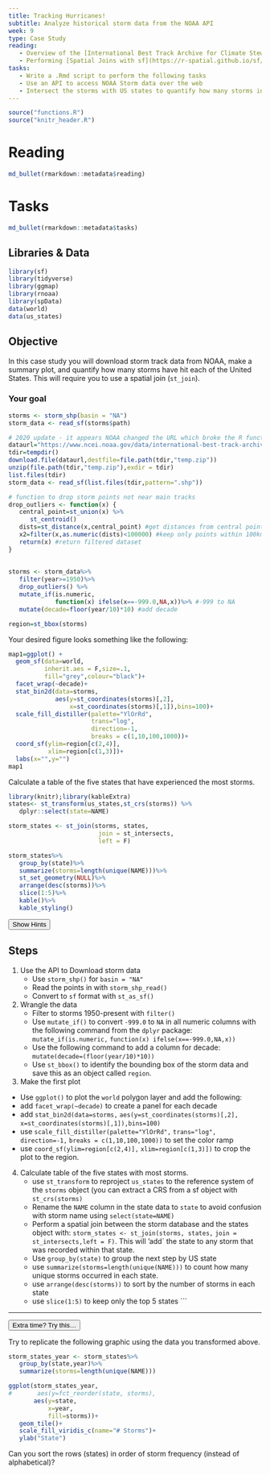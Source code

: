 ```yaml
---
title: Tracking Hurricanes!
subtitle: Analyze historical storm data from the NOAA API
week: 9
type: Case Study
reading:
   - Overview of the [International Best Track Archive for Climate Stewardship (IBTrACS)](https://www.ncdc.noaa.gov/ibtracs/index.php?name=ibtracs-data-access)
   - Performing [Spatial Joins with sf](https://r-spatial.github.io/sf/reference/st_join.html)
tasks:
   - Write a .Rmd script to perform the following tasks
   - Use an API to access NOAA Storm data over the web
   - Intersect the storms with US states to quantify how many storms in the database have hit each state.
---
```


```r
source("functions.R")
source("knitr_header.R")
```

# Reading

```r
md_bullet(rmarkdown::metadata$reading)
```

# Tasks

```r
md_bullet(rmarkdown::metadata$tasks)
```

## Libraries & Data

```r
library(sf)
library(tidyverse)
library(ggmap)
library(rnoaa)
library(spData)
data(world)
data(us_states)
```

## Objective

In this case study you will download storm track data from NOAA, make a summary plot, and quantify how many storms have hit each of the United States.  This will require you to use a spatial join (`st_join`).

### Your goal
```r
storms <- storm_shp(basin = "NA")
storm_data <- read_sf(storms$path)
```

```r
# 2020 update - it appears NOAA changed the URL which broke the R function.  Use the following instead of storm_shp().
dataurl="https://www.ncei.noaa.gov/data/international-best-track-archive-for-climate-stewardship-ibtracs/v04r00/access/shapefile/IBTrACS.NA.list.v04r00.points.zip"
tdir=tempdir()
download.file(dataurl,destfile=file.path(tdir,"temp.zip"))
unzip(file.path(tdir,"temp.zip"),exdir = tdir)
list.files(tdir)
storm_data <- read_sf(list.files(tdir,pattern=".shp"))
```

```r
# function to drop storm points not near main tracks
drop_outliers <- function(x) {
   central_point=st_union(x) %>% 
      st_centroid()
   dists=st_distance(x,central_point) #get distances from central point
   x2=filter(x,as.numeric(dists)<100000) #keep only points within 100km of centroid 
   return(x) #return filtered dataset 
}
   
   
storms <- storm_data%>%
   filter(year>=1950)%>%
   drop_outliers() %>% 
   mutate_if(is.numeric, 
             function(x) ifelse(x==-999.0,NA,x))%>% #-999 to NA
   mutate(decade=floor(year/10)*10) #add decade

region=st_bbox(storms)
```
Your desired figure looks something like the following:
```r
map1=ggplot() +
  geom_sf(data=world,
          inherit.aes = F,size=.1,
          fill="grey",colour="black")+
  facet_wrap(~decade)+
  stat_bin2d(data=storms,
             aes(y=st_coordinates(storms)[,2],
                 x=st_coordinates(storms)[,1]),bins=100)+
  scale_fill_distiller(palette="YlOrRd",
                       trans="log",
                       direction=-1,
                       breaks = c(1,10,100,1000))+
  coord_sf(ylim=region[c(2,4)],
           xlim=region[c(1,3)])+
  labs(x="",y="")
map1
```


Calculate a table of the five states that have experienced the most storms.
```r
library(knitr);library(kableExtra)
states<- st_transform(us_states,st_crs(storms)) %>% 
   dplyr::select(state=NAME)

storm_states <- st_join(storms, states, 
                         join = st_intersects, 
                         left = F)

storm_states%>%
   group_by(state)%>%
   summarize(storms=length(unique(NAME)))%>%
   st_set_geometry(NULL)%>%
   arrange(desc(storms))%>%
   slice(1:5)%>%
   kable()%>%
   kable_styling()
```


<div class="well">
<button data-toggle="collapse" class="btn btn-primary btn-sm round" data-target="#demo1">Show Hints</button>
<div id="demo1" class="collapse">

## Steps

1. Use the API to Download storm data
   * Use `storm_shp()` for `basin = "NA"`
   * Read the points in with `storm_shp_read()`
   * Convert to `sf` format with `st_as_sf()`
2. Wrangle the data
   * Filter to storms 1950-present with `filter()`
   * Use `mutate_if()` to convert `-999.0` to `NA` in all numeric columns with the following command from the `dplyr` package: `mutate_if(is.numeric,` `function(x) ifelse(x==-999.0,NA,x))`
   * Use the following command to add a column for decade: `mutate(decade=(floor(year/10)*10))`
   * Use `st_bbox()` to identify the bounding box of the storm data and save this as an object called `region`.
3.  Make the first plot
   * Use `ggplot()` to plot the `world` polygon layer and add the following:
   * add `facet_wrap(~decade)` to create a panel for each decade
   * add `stat_bin2d(data=storms,` `aes(y=st_coordinates(storms)[,2],` `x=st_coordinates(storms)[,1]),bins=100)`
   * use 
`scale_fill_distiller(palette="YlOrRd",` 
`trans="log",` 
`direction=-1,`
`breaks = c(1,10,100,1000))` to set the color ramp
   * use `coord_sf(ylim=region[c(2,4)],`
   `xlim=region[c(1,3)])` to crop the plot to the region.
4. Calculate table of the five states with most storms.
   * use `st_transform` to reproject `us_states` to the reference system of the `storms` object (you can extract a CRS from a sf object with `st_crs(storms)`
   * Rename the `NAME` column in the state data to `state` to avoid confusion with storm name using `select(state=NAME)`
   * Perform a spatial join between the storm database and the states object with: `storm_states <- st_join(storms, states, `
   `join = st_intersects,left = F)`.  This will 'add` the state to any storm that was recorded within that state.
   * Use `group_by(state)` to group the next step by US state
   * use `summarize(storms=length(unique(NAME)))` to count how many unique storms occurred in each state.
   * use `arrange(desc(storms))` to sort by the number of storms in each state
   * use `slice(1:5)` to keep only the top 5 states
```


</div>
</div>

---

<div class="extraswell">
<button data-toggle="collapse" class="btn btn-link" data-target="#extras">
Extra time? Try this...
</button>
<div id="extras" class="collapse">


Try to replicate the following graphic using the data you transformed above.

```r
storm_states_year <- storm_states%>%
   group_by(state,year)%>%
   summarize(storms=length(unique(NAME))) 

ggplot(storm_states_year,
#       aes(y=fct_reorder(state, storms),
       aes(y=state,
           x=year,
           fill=storms))+
   geom_tile()+
   scale_fill_viridis_c(name="# Storms")+
   ylab("State")

```

Can you sort the rows (states) in order of storm frequency (instead of alphabetical)?
</div>
</div>